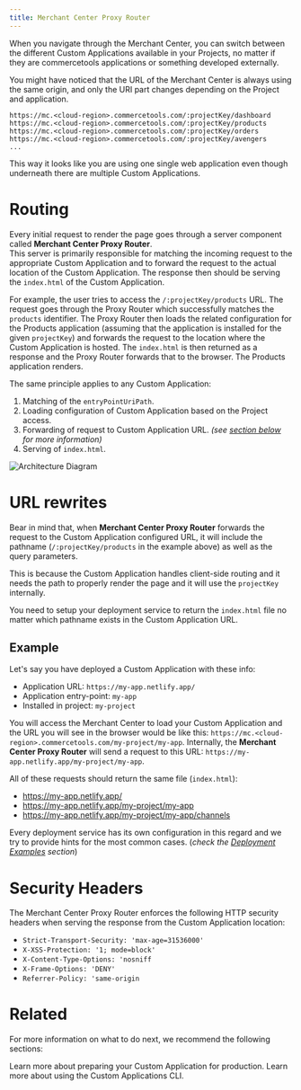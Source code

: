 ```yaml
---
title: Merchant Center Proxy Router
---
```


When you navigate through the Merchant Center, you can switch between the different Custom Applications available in your Projects, no matter if they are commercetools applications or something developed externally.

You might have noticed that the URL of the Merchant Center is always using the same origin, and only the URI part changes depending on the Project and application.

```
https://mc.<cloud-region>.commercetools.com/:projectKey/dashboard
https://mc.<cloud-region>.commercetools.com/:projectKey/products
https://mc.<cloud-region>.commercetools.com/:projectKey/orders
https://mc.<cloud-region>.commercetools.com/:projectKey/avengers
...
```

This way it looks like you are using one single web application even though underneath there are multiple Custom Applications.

# Routing

Every initial request to render the page goes through a server component called **Merchant Center Proxy Router**.<br />
This server is primarily responsible for matching the incoming request to the appropriate Custom Application and to forward the request to the actual location of the Custom Application. The response then should be serving the `index.html` of the Custom Application.

For example, the user tries to access the `/:projectKey/products` URL. The request goes through the Proxy Router which successfully matches the `products` identifier. The Proxy Router then loads the related configuration for the Products application (assuming that the application is installed for the given `projectKey`) and forwards the request to the location where the Custom Application is hosted. The `index.html` is then returned as a response and the Proxy Router forwards that to the browser. The Products application renders.

The same principle applies to any Custom Application:
1. Matching of the `entryPointUriPath`.
2. Loading configuration of Custom Application based on the Project access.
3. Forwarding of request to Custom Application URL. *(see [section below](#url-rewrites) for more information)*
4. Serving of `index.html`.

![Architecture Diagram](/images/merchant-center-proxy-router.png 'Merchant Center Proxy Router architecture')

# URL rewrites

Bear in mind that, when **Merchant Center Proxy Router** forwards the request to the Custom Application configured URL, it will include the pathname (`/:projectKey/products` in the example above) as well as the query parameters.

This is because the Custom Application handles client-side routing and it needs the path to properly render the page and it will use the `projectKey` internally.

You need to setup your deployment service to return the `index.html` file no matter which pathname exists in the Custom Application URL.

## Example

Let's say you have deployed a Custom Application with these info:
* Application URL: `https://my-app.netlify.app/`
* Application entry-point: `my-app`
* Installed in project: `my-project`

You will access the Merchant Center to load your Custom Application and the URL you will see in the browser would be like this: `https://mc.<cloud-region>.commercetools.com/my-project/my-app`.
Internally, the **Merchant Center Proxy Router** will send a request to this URL: `https://my-app.netlify.app/my-project/my-app`.

All of these requests should return the same file (`index.html`):
* https://my-app.netlify.app/
* https://my-app.netlify.app/my-project/my-app
* https://my-app.netlify.app/my-project/my-app/channels

Every deployment service has its own configuration in this regard and we try to provide hints for the most common cases.
(*check the [Deployment Examples](/deployment-examples) section*)

# Security Headers

The Merchant Center Proxy Router enforces the following HTTP security headers when serving the response from the Custom Application location:

* `Strict-Transport-Security: 'max-age=31536000'`
* `X-XSS-Protection: '1; mode=block'`
* `X-Content-Type-Options: 'nosniff`
* `X-Frame-Options: 'DENY'`
* `Referrer-Policy: 'same-origin`

# Related

For more information on what to do next, we recommend the following sections:

<Cards smallTitle clickable>
  <Card
    title="Going to Production"
    href="/development/going-to-production"
  >
    Learn more about preparing your Custom Application for production.
  </Card>
  <Card
    title="CLI"
    href="/api-reference/cli"
  >
    Learn more about using the Custom Applications CLI.
  </Card>
</Cards>
